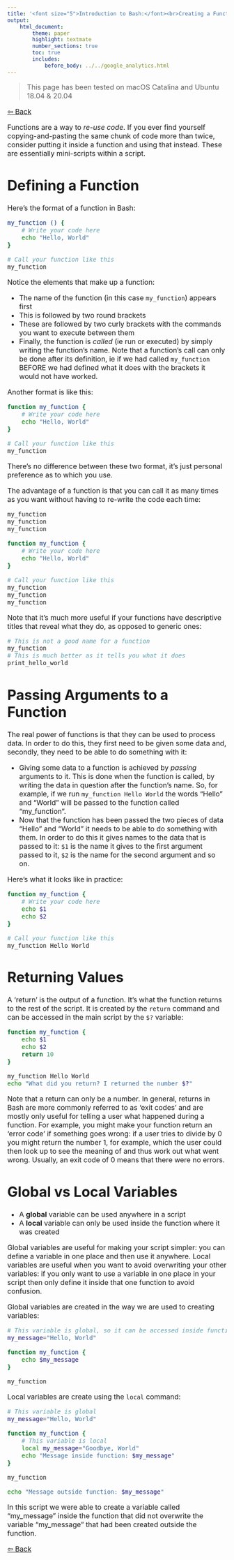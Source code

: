 ```yaml
---
title: '<font size="5">Introduction to Bash:</font><br>Creating a Function'
output:
    html_document:
        theme: paper
        highlight: textmate
        number_sections: true
        toc: true
        includes:
            before_body: ../../google_analytics.html
---
```


<font size="3">

> This page has been tested on macOS Catalina and Ubuntu 18.04 & 20.04

[⇦ Back](../../bash.html)

Functions are a way to *re-use code*. If you ever find yourself copying-and-pasting the same chunk of code more than twice, consider putting it inside a function and using that instead. These are essentially mini-scripts within a script.

Defining a Function
===================
Here's the format of a function in Bash:

```bash
my_function () {
    # Write your code here
    echo "Hello, World"
}

# Call your function like this
my_function
```

Notice the elements that make up a function:

- The name of the function (in this case `my_function`) appears first
- This is followed by two round brackets
- These are followed by two curly brackets with the commands you want to execute between them
- Finally, the function is *called* (ie run or executed) by simply writing the function's name. Note that a function's call can only be done after its definition, ie if we had called `my_function` BEFORE we had defined what it does with the brackets it would not have worked.

Another format is like this:

```bash
function my_function {
    # Write your code here
    echo "Hello, World"
}

# Call your function like this
my_function
```

There's no difference between these two format, it's just personal preference as to which you use.

The advantage of a function is that you can call it as many times as you want without having to re-write the code each time:

```bash
my_function
my_function
my_function
```

```bash
function my_function {
    # Write your code here
    echo "Hello, World"
}

# Call your function like this
my_function
my_function
my_function
```

Note that it's much more useful if your functions have descriptive titles that reveal what they do, as opposed to generic ones:

```bash
# This is not a good name for a function
my_function
# This is much better as it tells you what it does
print_hello_world
```

Passing Arguments to a Function
===============================
The real power of functions is that they can be used to process data. In order to do this, they first need to be given some data and, secondly, they need to be able to do something with it:

- Giving some data to a function is achieved by *passing* arguments to it. This is done when the function is called, by writing the data in question after the function's name. So, for example, if we run `my_function Hello World` the words "Hello" and "World" will be passed to the function called "my_function".
- Now that the function has been passed the two pieces of data "Hello" and "World" it needs to be able to do something with them. In order to do this it gives names to the data that is passed to it: `$1` is the name it gives to the first argument passed to it, `$2` is the name for the second argument and so on.

Here's what it looks like in practice:

```bash
function my_function {
    # Write your code here
    echo $1
    echo $2
}

# Call your function like this
my_function Hello World
```

Returning Values
================
A 'return' is the output of a function. It's what the function returns to the rest of the script. It is created by the `return` command and can be accessed in the main script by the `$?` variable:

```bash
function my_function {
    echo $1
    echo $2
    return 10
}

my_function Hello World
echo "What did you return? I returned the number $?"
```

Note that a return can only be a number. In general, returns in Bash are more commonly referred to as 'exit codes' and are mostly only useful for telling a user what happened during a function. For example, you might make your function return an 'error code' if something goes wrong: if a user tries to divide by 0 you might return the number 1, for example, which the user could then look up to see the meaning of and thus work out what went wrong. Usually, an exit code of 0 means that there were no errors.

Global vs Local Variables
=========================
- A **global** variable can be used anywhere in a script
- A **local** variable can only be used inside the function where it was created

Global variables are useful for making your script simpler: you can define a variable in one place and then use it anywhere. Local variables are useful when you want to avoid overwriting your other variables: if you only want to use a variable in one place in your script then only define it inside that one function to avoid confusion.

Global variables are created in the way we are used to creating variables:

```bash
# This variable is global, so it can be accessed inside functions
my_message="Hello, World"

function my_function {
    echo $my_message
}

my_function
```

Local variables are create using the `local` command:

```bash
# This variable is global
my_message="Hello, World"

function my_function {
    # This variable is local
    local my_message="Goodbye, World"
    echo "Message inside function: $my_message"
}

my_function

echo "Message outside function: $my_message"
```

In this script we were able to create a variable called "my_message" inside the function that did not overwrite the variable "my_message" that had been created outside the function.

[⇦ Back](../../bash.html)

</font>
